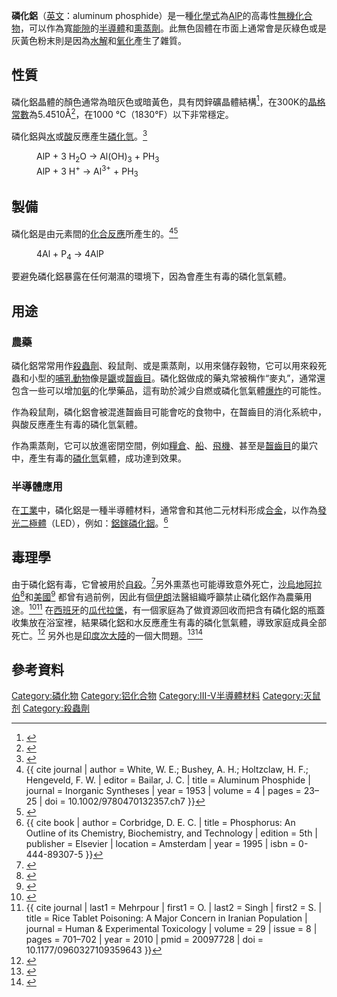 {{Chembox
|   Name = 磷化铝
|   ImageFile = Sphalerite-unit-cell-depth-fade-3D-balls.png
| ImageSize = 200px
|   ImageName = 磷化铝
|   OtherNames = 磷化铝(III)
| Section1 = {{Chembox Identifiers
| CASNo = 20859-73-8
| CASNo_Ref = {{cascite|correct|CAS}}
|  ChemSpiderID_Ref  = {{chemspidercite|correct|chemspider}}|  ChemSpiderID  =  28171
|  UNII_Ref  = {{fdacite|correct|FDA}}|  UNII  =  E23DR6L59S
|  InChI  =  1/Al.P/rAlP/c1-2
|  SMILES  =  [Al]#P
|  InChIKey  =  PPNXXZIBFHTHDM-LQQCNYPFAR
|  StdInChI_Ref  = {{stdinchicite|correct|chemspider}}|  StdInChI  =  1S/Al.P
|  StdInChIKey_Ref  = {{stdinchicite|correct|chemspider}}|  StdInChIKey  =  PPNXXZIBFHTHDM-UHFFFAOYSA-N
|  PubChem  =  30332
|  RTECS  =  BD1400000
|  EINECS  =  244-088-0
}}
| Section2 = {{Chembox Properties
|   Formula = AlP
|   MolarMass = 58.0 
|   Appearance = 黄色或灰色晶体
|   Density = 2.42 g/cm³
|   Solubility = 可溶
|   MeltingPt = >1000 °C
|   BoilingPt =
  }}
| Section7 = {{Chembox Hazards
|   ExternalMSDS = [http://physchem.ox.ac.uk/MSDS/AL/aluminium_phosphide.html External MSDS]
|   FlashPt = >800 °C
|   EUClass = 有毒 ('''T''')<br />对环境有害 ('''N''')	
|   NFPA-H = 4 | NFPA-F = 4 | NFPA-R = 2 | NFPA-O = <s>W</s>
  }}
}}
'''磷化鋁'''（[[英文|英文]]：aluminum phosphide）是一種[[化學式|化學式]]為[[鋁|Al]][[磷|P]]的高毒性[[無機化合物|無機化合物]]，可以作為寬[[能隙|能隙]]的[[半導體|半導體]]和[[熏蒸劑|熏蒸劑]]。此無色固體在市面上通常會是灰綠色或是灰黃色粉末則是因為[[水解|水解]]和[[氧化|氧化]]產生了雜質。

==性質==
磷化鋁晶體的顏色通常為暗灰色或暗黃色，具有閃鋅礦晶體結構<ref>{{cite web | author = Van Zeghbroeck, B. J. | title = Bravais Lattices; Zincblende Lattice | publisher = University of Colorado | year = 1997 | url = http://ecee.colorado.edu/~bart/book/bravais.htm | accessdate = 2015-01-19 | archive-date = 2015-01-11 | archive-url = https://web.archive.org/web/20150111211517/http://ecee.colorado.edu/~bart/book/bravais.htm | dead-url = no }}</ref>，在300K的[[晶格常數|晶格常數]]為5.4510Å<ref>{{cite web | title = Lattice Constants | publisher = SiliconFarEast.com | year = 2004 | url = http://www.siliconfareast.com/lattice_constants.htm | accessdate = 10/02/2011 | archive-date = 2015-09-24 | archive-url = https://web.archive.org/web/20150924101824/http://www.siliconfareast.com/lattice_constants.htm | dead-url = no }}</ref>，在1000 °C（1830°F）以下非常穩定。

磷化鋁與[[水|水]]或[[酸|酸]]反應產生[[磷化氫|磷化氫]]。<ref>{{Holleman&Wiberg}}</ref>

:AlP + 3 H<sub>2</sub>O → Al(OH)<sub>3</sub> + PH<sub>3</sub>
:AlP + 3 H<sup>+</sup> → Al<sup>3+</sup> + PH<sub>3</sub>

==製備==
磷化鋁是由元素間的[[化合反應|化合反應]]所產生的。<ref name=white>{{ cite journal | author = White, W. E.; Bushey, A. H.; Holtzclaw, H. F.; Hengeveld, F. W. | editor = Bailar, J. C. | title = Aluminum Phosphide | journal = Inorganic Syntheses | year = 1953 | volume = 4 | pages = 23–25 | doi = 10.1002/9780470132357.ch7 }}</ref><ref name="ref13">{{cite journal|author = White, W. E.; Bushey, A. H. | title = Aluminum Phosphide – Preparation and Composition | journal = Journal of the American Chemical Society | doi = 10.1021/ja01238a018 | year = 1944 | volume = 66 | issue = 10 | page = 1666 }}</ref>
: 4Al + P<sub>4</sub> → 4AlP
要避免磷化鋁暴露在任何潮濕的環境下，因為會產生有毒的磷化氫氣體。

==用途==
===農藥===
磷化鋁常常用作[[殺蟲劑|殺蟲劑]]、殺鼠劑、或是熏蒸劑，以用來儲存穀物，它可以用來殺死蟲和小型的[[哺乳動物|哺乳動物]]像是[[鼴|鼴]]或[[齧齒目|齧齒目]]。磷化鋁做成的藥丸常被稱作“麥丸”，通常還包含一些可以增加[[氨|氨]]的化學藥品，這有助於減少自燃或磷化氫氣體[[爆炸|爆炸]]的可能性。

作為殺鼠劑，磷化鋁會被混進齧齒目可能會吃的食物中，在齧齒目的消化系統中，與酸反應產生有毒的磷化氫氣體。

作為熏蒸劑，它可以放進密閉空間，例如[[糧倉|糧倉]]、[[船|船]]、[[飛機|飛機]]、甚至是[[齧齒目|齧齒目]]的巢穴中，產生有毒的[[磷化氫|磷化氫]]氣體，成功達到效果。

===半導體應用===
在[[工業|工業]]中，磷化鋁是一種半導體材料，通常會和其他二元材料形成[[合金|合金]]，以作為[[發光二極體|發光二極體]]（LED），例如：[[鋁鎵磷化銦|鋁鎵磷化銦]]。<ref>{{ cite book | author = Corbridge, D. E. C. | title = Phosphorus: An Outline of its Chemistry, Biochemistry, and Technology | edition = 5th | publisher = Elsevier | location = Amsterdam | year = 1995 | isbn = 0-444-89307-5 }}</ref>

==毒理學==
由于磷化鋁有毒，它曾被用於[[自殺|自殺]]。<ref>{{cite news |title = Millionaire's death sparks poison scare |publisher = [[BBC_News|BBC News]] |date = 2002-10-10 |url = http://news.bbc.co.uk/2/hi/uk_news/england/2314911.stm |accessdate = 2009-04-05 |archive-date = 2012-04-06 |archive-url = https://web.archive.org/web/20120406051135/http://news.bbc.co.uk/2/hi/uk_news/england/2314911.stm |dead-url = no }}</ref>另外熏蒸也可能導致意外死亡，[[沙烏地阿拉伯|沙烏地阿拉伯]]<ref>{{cite news |title = Fumes kill two Danes in Jeddah |publisher = [[BBC_News|BBC News]] |date = 2009-02-24 |url = http://news.bbc.co.uk/2/hi/middle_east/7908102.stm |accessdate = 2009-02-25 |archiveurl = https://web.archive.org/web/20090225112450/http://news.bbc.co.uk/2/hi/middle_east/7908102.stm |archivedate = 2009年2月25日 |deadurl = no }}</ref>和[[美國|美國]]<ref>{{cite news |title = Family loses 2nd child in suspected pesticide poisoning |publisher = [[KSL-TV|KSL-TV]] |date = 2010-02-09 |url = http://www.ksl.com/?nid=148&sid=9629232 |accessdate = 2010-02-09 |archiveurl = https://web.archive.org/web/20100211133556/http://www.ksl.com/?nid=148&sid=9629232 |archivedate = 2010年2月11日 |deadurl = no }}</ref> 都曾有過前例，因此有個[[伊朗|伊朗]]法醫組織呼籲禁止磷化鋁作為農藥用途。<ref>{{cite journal|title=A retrospective 7-years study of aluminum phosphide poisoning in Tehran: opportunities for prevention|pages=209–213|issn=1477-0903|journal=Human & Experimental Toxicology|volume=28|issue=4|date=2009-4|doi=10.1177/0960327108097194|url=https://www.ncbi.nlm.nih.gov/pubmed/19734272|accessdate=2019-02-13|author=S. Shadnia, G. Sasanian, P. Allami, A. Hosseini, A. Ranjbar, N. Amini-Shirazi, M. Abdollahi|pmid=19734272|archive-date=2019-08-31|archive-url=https://web.archive.org/web/20190831015605/https://www.ncbi.nlm.nih.gov/pubmed/19734272|dead-url=no}}</ref><ref>{{ cite journal | last1 = Mehrpour | first1 = O. | last2 = Singh | first2 = S. | title = Rice Tablet Poisoning: A Major Concern in Iranian Population | journal = Human & Experimental Toxicology | volume = 29 | issue = 8 | pages = 701–702 | year = 2010 | pmid = 20097728 | doi = 10.1177/0960327109359643 }}</ref>
在[[西班牙|西班牙]]的[[瓜代拉堡|瓜代拉堡]]，有一個家庭為了做資源回收而把含有磷化鋁的瓶蓋收集放在浴室裡，結果磷化鋁和水反應產生有毒的磷化氫氣體，導致家庭成員全部死亡。<ref>{{cite news|title=La familia de Alcalá de Guadaira murió tras inhalar plaguicida|url=http://www.lavanguardia.com/local/sevilla/20140203/54400796210/la-familia-de-alcala-de-guadaira-murio-tras-inhalar-fosfina-de-unos-tapones.html|accessdate=3 February 2014|newspaper=[[La_Vanguardia|La Vanguardia]]|date=3 February 2014|agency=[[Agencia_EFE|Agencia EFE]]|archive-date=2014-02-21|archive-url=https://web.archive.org/web/20140221134055/http://www.lavanguardia.com/local/sevilla/20140203/54400796210/la-familia-de-alcala-de-guadaira-murio-tras-inhalar-fosfina-de-unos-tapones.html|dead-url=no}}</ref> 
另外{{le|磷化鋁中毒|Aluminium phosphide poisoning}}也是[[印度次大陸|印度次大陸]]的一個大問題。<ref name=r4>{{cite journal|pmid=8773034|year=1995|last1=Siwach|first1=SB|last2=Gupta|first2=A|title=The profile of acute poisonings in Harayana-Rohtak Study|volume=43|issue=11|pages=756–9|journal=The Journal of the Association of Physicians of India}}</ref><ref>{{cite journal|pmid=10414665|year=1999|last1=Singh|first1=D|last2=Jit|first2=I|last3=Tyagi|first3=S|title=Changing trends in acute poisoning in Chandigarh zone: A 25-year autopsy experience from a tertiary care hospital in northern India|volume=20|issue=2|pages=203–10|journal=The American journal of forensic medicine and pathology|doi=10.1097/00000433-199906000-00019}}</ref>

==參考資料==
{{reflist}}

{{铝化合物}}
{{磷化物}}
{{杀虫剂}}
{{灭鼠剂}}

{{Authority control}}
[[Category:磷化物|Category:磷化物]]
[[Category:铝化合物|Category:铝化合物]]
[[Category:III-V半導體材料|Category:III-V半導體材料]]
[[Category:灭鼠剂|Category:灭鼠剂]]
[[Category:殺蟲劑|Category:殺蟲劑]]